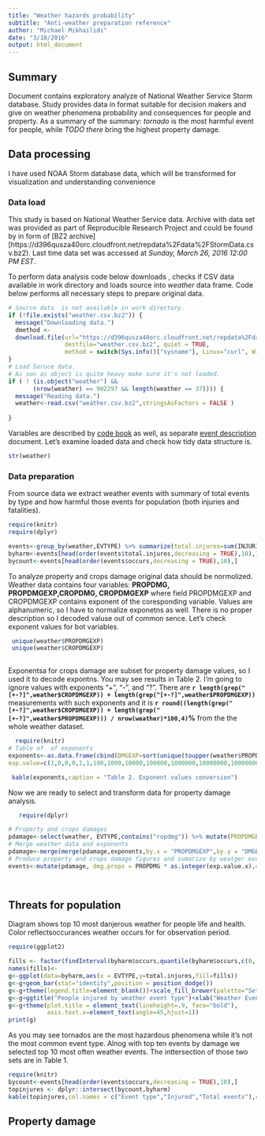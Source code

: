 ```yaml
---
title: "Weather hazards probability"
subtitle: "Anti-weather preparation reference"
author: "Michael Mikhailidi"
date: "3/10/2016"
output: html_document
---
```

## Summary
 Document contains exploratory analyze of National Weather Service Storm database. Study provides data in format suitable for decision makers and give on weather phenomena probability and consequences for people and property. As a summary of the summary: _tornado_ is the most harmful event for people, while _TODO there_ bring the highest property damage.

## Data processing
I have used NOAA Storm database data, which will be transformed for visualization and understanding convenience

### Data load
 This study is based on National Weather Service data. Archive with data set was provided as part of Reproducible Research Project and could be found by in form of [BZ2 archive][https://d396qusza40orc.cloudfront.net/repdata%2Fdata%2FStormData.csv.bz2). Last time data set was accessed at _Sunday, March 26, 2016 12:00 PM EST_.

To perform data  analysis code below downloads , checks if CSV data available in work directory and loads source into _weather_ data frame. Code below performs all necessary steps to prepare original data.

```r
# Source data  is not available in work directory.
if (!file.exists("weather.csv.bz2")) {
  message("Downloading data.") 
  dmethod <- 
  download.file(url="https://d396qusza40orc.cloudfront.net/repdata%2Fdata%2FStormData.csv.bz2",
                destfile="weather.csv.bz2", quiet = TRUE,
                method = switch(Sys.info()["sysname"], Linux="curl", Windows="wininet"))
}
# Load Soruce data.
# As son as object is quite heavy make sure it's not loaded.
if ( ! (is.object("weather") && 
       (nrow(weather) == 902297 && length(weather == 37)))) { 
  message("Reading data.")   
  weather<-read.csv("weather.csv.bz2",stringsAsFactors = FALSE )
  
}
```

Variables are described by [code book](https://d396qusza40orc.cloudfront.net/repdata%2Fpeer2_doc%2Fpd01016005curr.pdf) as well, as separate [event description](https://d396qusza40orc.cloudfront.net/repdata%2Fpeer2_doc%2FNCDC%20Storm%20Events-FAQ%20Page.pdf) document. Let's examine loaded data and check how tidy data structure is.

```r
str(weather)
```

### Data preparation
From source data we extract weather events with summary of total events by type and how harmful those events for population (both injuries and fatalities).

```r
require(knitr)
require(dplyr)

events<-group_by(weather,EVTYPE) %>% summarize(total.injures=sum(INJURIES+FATALITIES),occurs=n()) 
byharm<-events[head(order(events$total.injures,decreasing = TRUE),10),]
bycount<-events[head(order(events$occurs,decreasing = TRUE),10),]
```

To analyze property and crops damage original data  should be normolized. Weather data contains four variables: __PROPDMG, PROPDMGEXP,CROPDMG, CROPDMGEXP__ where field PROPDMGEXP and CROPDMGEXP contains exponent of the coresponding variable. Values are alphanumeric, so I have to normalize exponetns as well. There is no proper description so I decoded valuse out of common sence. Let's check exponent values for bot variables.
```r
 unique(weather$PROPDMGEXP)
 unique(weather$CROPDMGEXP)
 
``` 
Exponentsa for crops damage are subset for property damage values, so I used it to decode expontns. You may see results in Table 2.  I'm going to ignore values with exponents "+", "-", and "?". There are __`r length(grep("[+-?]",weather$CROPDMGEXP)) + length(grep("[+-?]",weather$PROPDMGEXP))`__ measurements with such exponents and it is __`r round((length(grep("[+-?]",weather$CROPDMGEXP)) + length(grep("[+-?]",weather$PROPDMGEXP))) / nrow(weather)*100,4)`%__ from the the whole weather dataset.


```r
  require(knitr)
# Table of  of exponents 
exponents<-as.data.frame(cbind(DMGEXP=sort(unique(toupper(weather$PROPDMGEXP))),
exp.value=c(1,0,0,0,1,1,100,1000,10000,100000,1000000,10000000,100000000,1000000000,100,1000,1000000)))

 kable(exponents,caption = "Table 2. Exponent values conversion")
```
Now we are ready to select and transform data for property damage analysis.
```r
   require(dplyr)

# Property and crops damages
pdamage<-select(weather, EVTYPE,contains("ropdmg")) %>% mutate(PROPDMGEXP=toupper(PROPDMGEXP),CROPDMGEXP=toupper(CROPDMGEXP))
# Merge weather data and exponents 
pdamage<-merge(merge(pdamage,exponents,by.x = "PROPDMGEXP",by.y = "DMGEXP"),exponents,by.x = "CROPDMGEXP",by.y = "DMGEXP")
# Produce property and crops damage figures and sumarize by weatger events 
events<-mutate(pdamage, dmg.props = PROPDMG * as.integer(exp.value.x),dmg.crops = CROPDMG * as.integer(exp.value.y)) %>% select(EVTYPE,dmg.props,dmg.crops) %>%  group_by(EVTYPE) %>% summarize(prod.total=sum(dmg.props),crop.total=sum(dmg.crops),total=sum(dmg.props+dmg.crops)) %>% left_join(events,by="EVTYPE")

 
```
## Threats for population
Diagram shows top 10 most danjerous weather  for people life and health. Color reflectsoccurances  weather occurs for  for observation period.
```r
require(ggplot2)

fills <- factor(findInterval(byharm$occurs,quantile(byharm$occurs,c(0,.5,1))),labels=c("rare","occasional","often"))
names(fills)<-
g<-ggplot(data=byharm,aes(x = EVTYPE,y=total.injures,fill=fills))
g<-g+geom_bar(stat="identity",position = position_dodge())
g<-g+theme(legend.title=element_blank())+scale_fill_brewer(palette="Set1",direction = -1)
g<-g+ggtitle("People injured by weather event type")+xlab("Weather Events")+ylab("People injured")
g<-g+theme(plot.title = element_text(lineheight=.9, face="bold"),
           axis.text.x=element_text(angle=45,hjust=1))
print(g)
```


As you may see tornados are the most hazardous phenomena while it's not the most common event type. Alnog with top ten events by damage we selected top 10 most often weather events. The inttersection of those two sets are in Table 1. 

```r
require(knitr)
bycount<-events[head(order(events$occurs,decreasing = TRUE),10),]
topinjures <- dplyr::intersect(bycount,byharm)
kable(topinjures,col.names = c("Event type","Injured","Total events"),caption = "Table 1. The most harmful and common weather events.")
```

## Property damage
